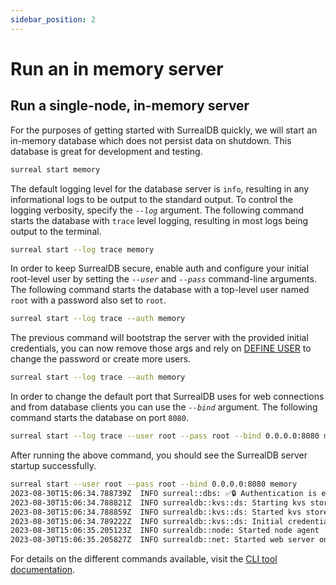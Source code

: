 ```yaml
---
sidebar_position: 2
---
```


# Run an in memory server

## Run a single-node, in-memory server
For the purposes of getting started with SurrealDB quickly, we will start an in-memory database which does not persist data on shutdown. This database is great for development and testing.

```bash
surreal start memory
```

The default logging level for the database server is `info`, resulting in any informational logs to be output to the standard output. To control the logging verbosity, specify the *`--log`* argument. The following command starts the database with `trace` level logging, resulting in most logs being output to the terminal.

```bash
surreal start --log trace memory
```

In order to keep SurrealDB secure, enable auth and configure your initial root-level user by setting the *`--user`* and *`--pass`* command-line arguments. The following command starts the database with a top-level user named `root` with a password also set to `root`.

```bash
surreal start --log trace --auth memory
```

The previous command will bootstrap the server with the provided initial credentials, you can now remove those args and rely on [DEFINE USER](/docs/surrealql/statements/define/user) to change the password or create more users.

```bash
surreal start --log trace --auth memory
```
In order to change the default port that SurrealDB uses for web connections and from database clients you can use the *`--bind`* argument. The following command starts the database on port `8080`.

```bash
surreal start --log trace --user root --pass root --bind 0.0.0.0:8080 memory
```

After running the above command, you should see the SurrealDB server startup successfully.

```bash
surreal start --user root --pass root --bind 0.0.0.0:8080 memory
2023-08-30T15:06:34.788739Z  INFO surreal::dbs: ✅🔒 Authentication is enabled 🔒✅
2023-08-30T15:06:34.788821Z  INFO surrealdb::kvs::ds: Starting kvs store in memory
2023-08-30T15:06:34.788859Z  INFO surrealdb::kvs::ds: Started kvs store in memory
2023-08-30T15:06:34.789222Z  INFO surrealdb::kvs::ds: Initial credentials were provided and no existing root-level users were found: create the initial user 'root'.
2023-08-30T15:06:35.205123Z  INFO surrealdb::node: Started node agent
2023-08-30T15:06:35.205827Z  INFO surrealdb::net: Started web server on 0.0.0.0:8080
```
For details on the different commands available, visit the [CLI tool documentation](/docs/cli/overview).
